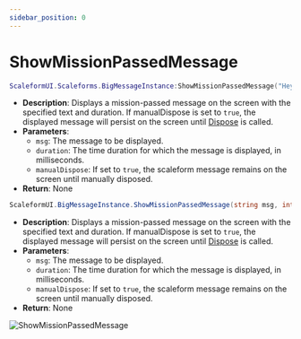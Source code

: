 ```yaml
---
sidebar_position: 0
---
```


# ShowMissionPassedMessage


<Tabs>

<TabItem value="lua" label="Lua">

```lua
ScaleformUI.Scaleforms.BigMessageInstance:ShowMissionPassedMessage("Hey this is a example", 5000, false)
```
- **Description**: Displays a mission-passed message on the screen with the specified text and duration. If manualDispose is set to `true`, the displayed message will persist on the screen until [Dispose](/scaleformui-docs/docs/ScaleformUI/scaleforms/Dispose) is called.
- **Parameters**:
  - `msg`: The message to be displayed.
  - `duration`: The time duration for which the message is displayed, in milliseconds.
  - `manualDispose`: If set to `true`, the scaleform message remains on the screen until manually disposed.
- **Return**: None

</TabItem>
<TabItem value="csharp" label="C#">

```csharp
ScaleformUI.BigMessageInstance.ShowMissionPassedMessage(string msg, int time = 5000, bool manualDispose = false);
```
- **Description**: Displays a mission-passed message on the screen with the specified text and duration. If manualDispose is set to `true`, the displayed message will persist on the screen until [Dispose](/scaleformui-docs/docs/ScaleformUI/scaleforms/Dispose) is called.
- **Parameters**:
  - `msg`: The message to be displayed.
  - `duration`: The time duration for which the message is displayed, in milliseconds.
  - `manualDispose`: If set to `true`, the scaleform message remains on the screen until manually disposed.
- **Return**: None

</TabItem>
</Tabs>

![ShowMissionPassedMessage](https://i.imgur.com/ar94OHC.png)